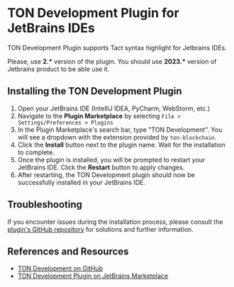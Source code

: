# TON Development Plugin for JetBrains IDEs

TON Development Plugin supports Tact syntax highlight for Jetbrains IDEs.

Please, use **2.\*** version of the plugin. You should use **2023.\*** version of Jetbrains product to be able use it.

## Installing the TON Development Plugin

1. Open your JetBrains IDE (IntelliJ IDEA, PyCharm, WebStorm, etc.)
2. Navigate to the **Plugin Marketplace** by selecting `File > Settings/Preferences > Plugins`
3. In the Plugin Marketplace's search bar, type "TON Development". You will see a dropdown with the extension provided by `ton-blockchain`.
4. Click the **Install** button next to the plugin name. Wait for the installation to complete.
5. Once the plugin is installed, you will be prompted to restart your JetBrains IDE. Click the **Restart** button to apply changes.
6. After restarting, the TON Development plugin should now be successfully installed in your JetBrains IDE.

## Troubleshooting

If you encounter issues during the installation process, please consult the [plugin's GitHub repository](https://github.com/ton-blockchain/intellij-ton) for solutions and further information.

## References and Resources

- [TON Development on GitHub](https://github.com/ton-blockchain/intellij-ton)
- [TON Development Plugin on JetBrains Marketplace](https://plugins.jetbrains.com/plugin/18541-ton)

